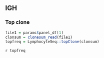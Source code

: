 ## IGH
### Top clone

```r
file1 = params$panel_df[1]
clonsum = clonesum_read(file1)
topfreq = LymphocyteSeq::topClone(clonsum)
```

`r topfreq`
